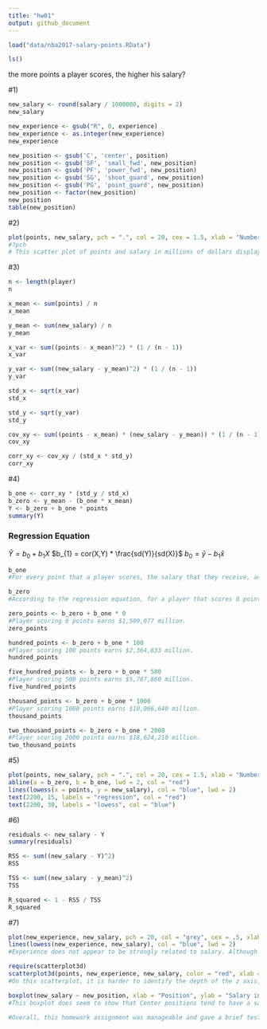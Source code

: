 ```yaml
---
title: "hw01"
output: github_document
---
```


```r
load("data/nba2017-salary-points.RData")
```

```r
ls()
```

the more points a player scores, the higher his salary?

#1) 
```r
new_salary <- round(salary / 1000000, digits = 2)
new_salary
```

```r
new_experience <- gsub("R", 0, experience)
new_experience <- as.integer(new_experience)
new_experience
```

```r
new_position <- gsub('C', 'center', position)
new_position <- gsub('SF', 'small_fwd', new_position)
new_position <- gsub('PF', 'power_fwd', new_position)
new_position <- gsub('SG', 'shoot_guard', new_position)
new_position <- gsub('PG', 'point_guard', new_position)
new_position <- factor(new_position)
new_position
table(new_position)
```

#2)
```r
plot(points, new_salary, pch = ".", col = 20, cex = 1.5, xlab = "Number of Points", ylab = "Salary in Millions of Dollars", main = "Scatter of the Number of Points and Salaries of Players")
#?pch
# This scatter plot of points and salary in millions of dollars displays a positive and slightly strong association between the two variables. The data is mostly concentrated within the 0 to 500 point range and more scattered the more points the players make.
```


#3)
```r
n <- length(player)
n
```

```r
x_mean <- sum(points) / n
x_mean
```

```r
y_mean <- sum(new_salary) / n
y_mean
```

```r
x_var <- sum((points - x_mean)^2) * (1 / (n - 1))
x_var
```

```r
y_var <- sum((new_salary - y_mean)^2) * (1 / (n - 1))
y_var
```

```r
std_x <- sqrt(x_var)
std_x
```

```r
std_y <- sqrt(y_var)
std_y
```

```r
cov_xy <- sum((points - x_mean) * (new_salary - y_mean)) * (1 / (n - 1))
cov_xy
```

```r
corr_xy <- cov_xy / (std_x * std_y)
corr_xy
```

#4)
```r
b_one <- corr_xy * (std_y / std_x)
b_zero <- y_mean - (b_one * x_mean)
Y <- b_zero + b_one * points
summary(Y)
```
### Regression Equation
$\widehat{Y} = b_{0} + b_{1}X$
$b_{1} = cor(X,Y) * \frac{sd(Y)}{sd(X)}$
$b_{0} =  \bar{y} - b_{1}\bar{x}$

```r
b_one
#For every point that a player scores, the salary that they receive, according to the regression equation, goes up by $8557.567
```

```r
b_zero
#According to the regression equation, for a player that scores 0 points, he will earn $1,509,077.
```

```r
zero_points <- b_zero + b_one * 0
#Player scoring 0 points earns $1,509,077 million.
zero_points
```

```r
hundred_points <- b_zero + b_one * 100
#Player scoring 100 points earns $2,364,833 million.
hundred_points
```

```r
five_hundred_points <- b_zero + b_one * 500
#Player scoring 500 points earns $5,787,860 million.
five_hundred_points
```

```r
thousand_points <- b_zero + b_one * 1000
#Player scoring 1000 points earns $10,066,640 million.
thousand_points
```

```r
two_thousand_points <- b_zero + b_one * 2000
#Player scoring 2000 points earns $18,624,210 million.
two_thousand_points
```

#5)
```r
plot(points, new_salary, pch = ".", col = 20, cex = 1.5, xlab = "Number of Points", ylab = "Salary in Millions of Dollars", main = "Scatter of the Number of Points and Salaries of Players")
abline(a = b_zero, b = b_one, lwd = 2, col = "red")
lines(lowess(x = points, y = new_salary), col = "blue", lwd = 2)
text(2200, 15, labels = "regression", col = "red")
text(2200, 30, labels = "lowess", col = "blue")
```

#6)
```r
residuals <- new_salary - Y
summary(residuals)
```

```r
RSS <- sum((new_salary - Y)^2)
RSS
```

```r
TSS <- sum((new_salary - y_mean)^2)
TSS
```

```r
R_squared <- 1 - RSS / TSS
R_squared
```

#7)
```r
plot(new_experience, new_salary, pch = 20, col = "grey", cex = .5, xlab = "Years of Experience", ylab = "Salary in Millions of Dollars", main = "Scatterplot with lowess smooth")
lines(lowess(new_experience, new_salary), col = "blue", lwd = 2)
#Experience does not appear to be strongly related to salary. Although salary does increase initially as years of experience increases, this slight change is only seen when players first start playing. After around 8 years of playing, each additional year shows a decrease in salary earned by players.
```

```r
require(scatterplot3d)
scatterplot3d(points, new_experience, new_salary, color = "red", xlab = "points", zlab = "salary", ylab = "experience", main = "3D Scatterplot")
#On this scatterplot, it is harder to identify the depth of the z axis, but of the few data points I can analyze, experience does not seem to have a strong relation with salary.
```

```r
boxplot(new_salary ~ new_position, xlab = "Position", ylab = "Salary in Millions of Dollars", main = "Boxplot of Position and Salary")
#This boxplot does seem to show that Center positions tend to have a salary range that extends to around $26 million, whereas in other positions, salaries that high are regarded as outliers and possibly unlikely. However, it is worth mentioning that salaries for Center players vary quite a bit and that being a Center player does not guarantee a high paying salary. Next, it seems that small forwards have a potential to be the second highest paying position, while shooting guard, power forward, and point guard hover around the same pay range.
```

```r
#Overall, this homework assignment was manageable and gave a brief test of basic statisical analysis. However, some parts in the homework required some research on some functions, which took some time to figure out. More emphasis on learning these commands in lecture may help with being able to apply concepts to assignements. 
```

